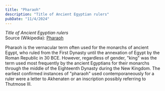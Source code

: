 ```yaml
---
title: "Pharaoh"
description: "Title of Ancient Egyptian rulers"
pubDate: "11/4/2024"
---
```


*Title of Ancient Egyptian rulers*  
Source (Wikipedia): [Pharaoh][1]

Pharaoh is the vernacular term often used for the monarchs of ancient Egypt, who ruled from the First Dynasty until the annexation of Egypt by the Roman Republic in 30 BCE. However, regardless of gender, "king" was the term used most frequently by the ancient Egyptians for their monarchs through the middle of the Eighteenth Dynasty during the New Kingdom. The earliest confirmed instances of "pharaoh" used contemporaneously for a ruler were a letter to Akhenaten or an inscription possibly referring to Thutmose III.

[1]: https://en.wikipedia.org/wiki/Pharaoh

